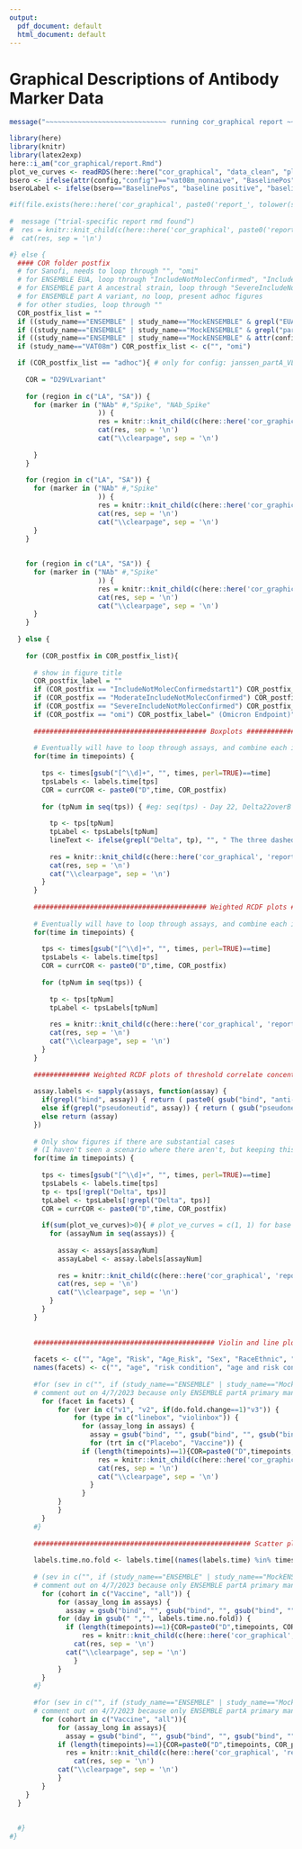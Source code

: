 ```yaml
---
output:
  pdf_document: default
  html_document: default
---
```

#  Graphical Descriptions of Antibody Marker Data {#ab-grapical}

```r
message("~~~~~~~~~~~~~~~~~~~~~~~~~~~~~~ running cor_graphical report ~~~~~~~~~~~~~~~~~~~~~~~~~~~~")
```


```r
library(here)
library(knitr)
library(latex2exp)
here::i_am("cor_graphical/report.Rmd")
plot_ve_curves <- readRDS(here::here("cor_graphical", "data_clean", "plot_ve_curves.rds"))
bsero <- ifelse(attr(config,"config")=="vat08m_nonnaive", "BaselinePos", "BaselineNeg")
bseroLabel <- ifelse(bsero=="BaselinePos", "baseline positive", "baseline negative")

#if(file.exists(here::here('cor_graphical', paste0('report_', tolower(study_name), '.Rmd')))) {
  
#  message ("trial-specific report rmd found")
#  res = knitr::knit_child(c(here::here('cor_graphical', paste0('report_', tolower(study_name), '.Rmd'))), quiet = TRUE)
#  cat(res, sep = '\n')

#} else {
  #### COR folder postfix
  # for Sanofi, needs to loop through "", "omi"
  # for ENSEMBLE EUA, loop through "IncludeNotMolecConfirmed", "IncludeNotMolecConfirmedstart1"
  # for ENSEMBLE part A ancestral strain, loop through "SevereIncludeNotMolecConfirmed" or "ModerateIncludeNotMolecConfirmed" as needed
  # for ENSEMBLE part A variant, no loop, present adhoc figures
  # for other studies, loop through ""
  COR_postfix_list = ""
  if ((study_name=="ENSEMBLE" | study_name=="MockENSEMBLE" & grepl("EUA", attr(config,"config")))) COR_postfix_list <- c("IncludeNotMolecConfirmed", "IncludeNotMolecConfirmedstart1")
  if ((study_name=="ENSEMBLE" | study_name=="MockENSEMBLE" & grepl("partA$", attr(config,"config")))) COR_postfix_list <- c("SevereIncludeNotMolecConfirmed") # ModerateIncludeNotMolecConfirmed
  if ((study_name=="ENSEMBLE" | study_name=="MockENSEMBLE" & attr(config,"config") == "janssen_partA_VL")) COR_postfix_list <- c("adhoc")
  if (study_name=="VAT08m") COR_postfix_list <- c("", "omi")

  if (COR_postfix_list == "adhoc"){ # only for config: janssen_partA_VL and COR: D29VLvariant
    
    COR = "D29VLvariant"
    
    for (region in c("LA", "SA")) {
      for (marker in ("NAb" #,"Spike", "NAb_Spike"
                      )) {
        		      res = knitr::knit_child(c(here::here('cor_graphical', 'report_pair_variant.Rmd')), quiet = TRUE)
        		      cat(res, sep = '\n')
        		      cat("\\clearpage", sep = '\n')
        		      
      }
    }
    
    for (region in c("LA", "SA")) {
      for (marker in ("NAb" #,"Spike"
                      )) {
        		      res = knitr::knit_child(c(here::here('cor_graphical', 'report_rcdf_variant.Rmd')), quiet = TRUE)
        		      cat(res, sep = '\n')
        		      cat("\\clearpage", sep = '\n')
      }
    }
    
    
    for (region in c("LA", "SA")) {
      for (marker in ("NAb" #,"Spike"
                      )) {
        		      res = knitr::knit_child(c(here::here('cor_graphical', 'report_spider_variant.Rmd')), quiet = TRUE)
        		      cat(res, sep = '\n')
        		      cat("\\clearpage", sep = '\n')
      }
    }
    
  } else {
    
    for (COR_postfix in COR_postfix_list){
        
      # show in figure title
      COR_postfix_label = ""
      if (COR_postfix == "IncludeNotMolecConfirmedstart1") COR_postfix_label=" (start1)"
      if (COR_postfix == "ModerateIncludeNotMolecConfirmed") COR_postfix_label=" (Moderate Endpoint)"
      if (COR_postfix == "SevereIncludeNotMolecConfirmed") COR_postfix_label=" (Severe Endpoint)"
      if (COR_postfix == "omi") COR_postfix_label=" (Omicron Endpoint)"
  
      ########################################### Boxplots ########################################### 
      
      # Eventually will have to loop through assays, and combine each individual assay's boxplots into one figure
      for(time in timepoints) {
        
        tps <- times[gsub("[^\\d]+", "", times, perl=TRUE)==time]
        tpsLabels <- labels.time[tps]
        COR = currCOR <- paste0("D",time, COR_postfix)
        
        for (tpNum in seq(tps)) { #eg: seq(tps) - Day 22, Delta22overB
          
          tp <- tps[tpNum]
          tpLabel <- tpsLabels[tpNum]
          lineText <- ifelse(grepl("Delta", tp), "", " The three dashed lines in each figure are ULOQ, LLOQ, and LLOD, from top to bottom respectively.")
          
          res = knitr::knit_child(c(here::here('cor_graphical', 'report_boxplots.Rmd')), quiet = TRUE)
          cat(res, sep = '\n')
          cat("\\clearpage", sep = '\n')
        }
      }
      
      ########################################### Weighted RCDF plots ########################################### 
      
      # Eventually will have to loop through assays, and combine each individual assay's RCDFs into one figure
      for(time in timepoints) {
        
        tps <- times[gsub("[^\\d]+", "", times, perl=TRUE)==time]
        tpsLabels <- labels.time[tps]
        COR = currCOR <- paste0("D",time, COR_postfix)
        
        for (tpNum in seq(tps)) {
          
          tp <- tps[tpNum]
          tpLabel <- tpsLabels[tpNum]
          
          res = knitr::knit_child(c(here::here('cor_graphical', 'report_marker_rcdf.Rmd')), quiet = TRUE)
          cat(res, sep = '\n')
          cat("\\clearpage", sep = '\n')
        }
      }
      
      ############## Weighted RCDF plots of threshold correlate concentration for vaccine efficacy ########################## 
      
      assay.labels <- sapply(assays, function(assay) {
        if(grepl("bind", assay)) { return ( paste0( gsub("bind", "anti-", assay), " binding Ab") ) } 
        else if(grepl("pseudoneutid", assay)) { return ( gsub("pseudoneutid", "PsV-nAb ID", assay) ) } 
        else return (assay)
      })
      
      # Only show figures if there are substantial cases
      # (I haven't seen a scenario where there aren't, but keeping this from Kendrick)
      for(time in timepoints) {
        
        tps <- times[gsub("[^\\d]+", "", times, perl=TRUE)==time]
        tpsLabels <- labels.time[tps]
        tp <- tps[!grepl("Delta", tps)]
        tpLabel <- tpsLabels[!grepl("Delta", tps)]
        COR = currCOR <- paste0("D",time, COR_postfix)
        
        if(sum(plot_ve_curves)>0){ # plot_ve_curves = c(1, 1) for base neg and base pos, if one doesn't exist, set to 0, eg: c(0, 1)
          for (assayNum in seq(assays)) {
            
            assay <- assays[assayNum]
            assayLabel <- assay.labels[assayNum]
            
            res = knitr::knit_child(c(here::here('cor_graphical', 'report_rcdf.Rmd')), quiet = TRUE)
            cat(res, sep = '\n')
            cat("\\clearpage", sep = '\n')
          }
        }
      }
      
      
      ############################################# Violin and line plots ###################################################
      
      facets <- c("", "Age", "Risk", "Age_Risk", "Sex", "RaceEthnic", "Dich_RaceEthnic")
      names(facets) <- c("", "age", "risk condition", "age and risk condition", "sex assigned at birth", "race and ethnic group", "dichotomous classification of race and ethnic group")
      
      #for (sev in c("", if (study_name=="ENSEMBLE" | study_name=="MockENSEMBLE") "severe")){
      # comment out on 4/7/2023 because only ENSEMBLE partA primary manuscript needs to be looped through "sev" 
        for (facet in facets) {
        	for (ver in c("v1", "v2", if(do.fold.change==1)"v3")) {
        		for (type in c("linebox", "violinbox")) {
        		  for (assay_long in assays) {
        		    assay = gsub("bind", "", gsub("bind", "", gsub("bind", "", gsub("pseudoneut","pnAb_", assay_long))))
        		    for (trt in c("Placebo", "Vaccine")) {
                  if (length(timepoints)==1){COR=paste0("D",timepoints, COR_postfix)} else {COR=paste0("D",paste(timepoints, collapse="D"), COR_postfix)}
        		      res = knitr::knit_child(c(here::here('cor_graphical', 'report_sub1.Rmd')), quiet = TRUE)
        		      cat(res, sep = '\n')
        		      cat("\\clearpage", sep = '\n')
        		    }
        		  }
            }
        	}
        }
      #}
      
      ###################################################### Scatter plots ###################################################
      
      labels.time.no.fold <- labels.time[(names(labels.time) %in% times) & !grepl("fold-rise", labels.time)]
      
      # (sev in c("", if (study_name=="ENSEMBLE" | study_name=="MockENSEMBLE") "severe")){
      # comment out on 4/7/2023 because only ENSEMBLE partA primary manuscript needs to be looped through "sev" 
        for (cohort in c("Vaccine", "all")) {
        	for (assay_long in assays) {
        	  assay = gsub("bind", "", gsub("bind", "", gsub("bind", "", gsub("pseudoneut","pnAb_", assay_long))))
            for (day in gsub(" ","", labels.time.no.fold)) {
              if (length(timepoints)==1){COR=paste0("D",timepoints, COR_postfix)} else {COR=paste0("D",paste(timepoints, collapse="D"), COR_postfix)}
        		  res = knitr::knit_child(c(here::here('cor_graphical', 'report_sub2.Rmd')), quiet = TRUE)
          		cat(res, sep = '\n')
              cat("\\clearpage", sep = '\n')
        		} 
        	}
        }
      #}
      
      #for (sev in c("", if (study_name=="ENSEMBLE" | study_name=="MockENSEMBLE") "severe")){
      # comment out on 4/7/2023 because only ENSEMBLE partA primary manuscript needs to be looped through "sev" 
        for (cohort in c("Vaccine", "all")){
        	for (assay_long in assays){
        	  assay = gsub("bind", "", gsub("bind", "", gsub("bind", "", gsub("pseudoneut","pnAb_", assay_long))))
            if (length(timepoints)==1){COR=paste0("D",timepoints, COR_postfix)} else {COR=paste0("D",paste(timepoints, collapse="D"), COR_postfix)}
        	  res = knitr::knit_child(c(here::here('cor_graphical', 'report_sub3.Rmd')), quiet = TRUE)
        		cat(res, sep = '\n')
            cat("\\clearpage", sep = '\n')
        	}
        }
    }
  }
  
    
  #}
#}
```
